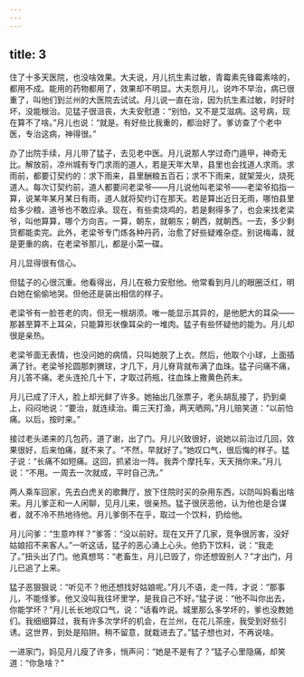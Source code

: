 ```yaml
---
---
---
```

title: 3
---



住了十多天医院，也没啥效果。大夫说，月儿抗生素过敏，青霉素先锋霉素啥的，都用不成。能用的药物都用了，效果却不明显。大夫怨月儿，说咋不早治，病已很重了，叫他们到兰州的大医院去试试。月儿说一直在治，因为抗生素过敏，时好时坏，没能根治。见猛子很沮丧，大夫安慰道：“别怕，又不是艾滋病。这号病，现在算不了啥。”月儿也说：“就是。有好些比我重的，都治好了。爹访查了个老中医，专治这病，神得很。”

办了出院手续，月儿带了猛子，去见老中医。月儿说那人学过奇门遁甲，神奇无比。解放前，凉州城有专门求雨的道人，若是天年大旱，县里也会找道人求雨。求雨前，都要订契约的：求下雨来，县里酬粮五百石；求不下雨来，就架笼火，烧死道人。每次订契约前，道人都要问老梁爷——月儿说他叫老梁爷——老梁爷掐指一算，说某年某月某日有雨，道人就将契约订在那天。若是算出近日无雨，哪怕县里给多少粮，道爷也不敢应承。现在，有些卖烧鸡的，若是剩得多了，也会来找老梁爷，叫他算算，哪个方向吉。一算，朝东，就朝东；朝西，就朝西。一去，多少剩货都能卖完。此外，老梁爷专门炼各种丹药，治愈了好些疑难杂症。别说梅毒，就是更重的病，在老梁爷那儿，都是小菜一碟。

月儿显得很有信心。

但猛子的心很沉重。他看得出，月儿在极力安慰他。他常看到月儿的眼圈泛红，明白她在偷偷地哭。但他还是装出相信的样子。

老梁爷有一脸苍老的肉，但无一根胡须。唯一能显示其异的，是他肥大的耳朵——那甚至算不上耳朵，只能算形状像耳朵的一堆肉。猛子有些怀疑他的能为。月儿却很是亲热。

老梁爷面无表情，也没问她的病情，只叫她脱了上衣。然后，他取个小球，上面插满了针。老梁爷抡圆那刺猬球，才几下，月儿脊背就布满了血珠。猛子问痛不痛，月儿答不痛。老头连抡几十下，才取过药瓶，往血珠上撒黄色药末。

月儿已成了汗人，脸上却光鲜了许多。她抽出几张票子，老头胡乱接了，扔到桌上，闷闷地说：“要治，就连续治。甭三天打渔，两天晒网。”月儿赔笑道：“以前怕痛。以后，按时来。”

接过老头递来的几包药，道了谢，出了门。月儿兴致很好，说她以前治过几回，效果很好，后来怕痛，就不来了。“不然，早就好了。”她叹口气，很后悔的样子。猛子说：“长痛不如短痛。这回，抓紧治一阵。我弄个摩托车，天天捎你来。”月儿说：“不用。一周去一次就成，平时自己洗。”

两人乘车回家，先去白虎关的歌舞厅，放下住院时买的杂用东西，以防叫妈看出啥来。月儿爹正和一人闲聊，见月儿来，很亲热。猛子很厌恶他，认为他也是合谋者，就不冷不热地待他。月儿爹倒不在乎，取过一个饮料，扔给他。

月儿问爹：“生意咋样？”爹答：“没以前好。现在又开了几家，竞争很厉害，没好姑娘招不来客人。”一听这话，猛子的恶心涌上心头。他扔下饮料，说：“我走了。”扭头出了门。他真想骂：“老畜生，月儿已毁了，你还想毁别人？”才出门，月儿已追了上来。

猛子恶狠狠说：“听见不？他还想找好姑娘呢。”月儿不语，走一阵，才说：“那事儿，不能怪爹。他又没叫我往坏里学，是我自己不好。”猛子说：“他不叫你出去，你能学坏？”月儿长长地叹口气，说：“话看咋说。城里那么多学坏的，爹也没教她们。我细细算过，我有许多次学坏的机会，在兰州，在花儿茶座，我受到好些引诱。这世界，到处是陷阱。稍不留意，就栽进去了。”猛子想也对，不再说啥。

一进家门，妈见月儿瘦了许多，悄声问：“她是不是有了？”猛子心里隐痛，却笑道：“你急啥？”
